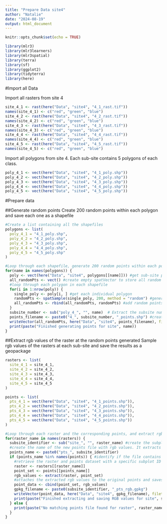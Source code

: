 ```yaml
---
title: "Prepare Data site4"
author: "Natalie"
date: "2024-08-19"
output: html_document
---
```


```r
knitr::opts_chunk$set(echo = TRUE)
```

```r
library(mlr3)
library(mlr3learners)
library(mlr3spatial)
library(terra)
library(sf)
library(ggplot2)
library(tidyterra)
library(here)
```

#Import all Data

Import all rasters from site 4
```r
site_4_1 <- rast(here("Data", "site4", "4_1_rast.tif"))
names(site_4_1) <- c("red", "green", "blue")
site_4_2 <- rast(here("Data", "site4", "4_2_rast.tif"))
names(site_4_2) <- c("red", "green", "blue")
site_4_3 <- rast(here("Data", "site4", "4_3_rast.tif"))
names(site_4_3) <- c("red", "green", "blue")
site_4_4 <- rast(here("Data", "site4", "4_4_rast.tif"))
names(site_4_4) <- c("red", "green", "blue")
site_4_5 <- rast(here("Data", "site4", "4_5_rast.tif"))
names(site_4_5) <- c("red", "green", "blue")
```

Import all polygons from site 4. Each sub-site contains 5 polygons of each class. 
```r
poly_4_1 <- vect(here("Data", "site4", "4_1_poly.shp"))
poly_4_2 <- vect(here("Data", "site4", "4_2_poly.shp"))
poly_4_3 <- vect(here("Data", "site4", "4_3_poly.shp"))
poly_4_4 <- vect(here("Data", "site4", "4_4_poly.shp"))
poly_4_5 <- vect(here("Data", "site4", "4_5_poly.shp"))
```

#Prepare data

##Generate random points
Create 200 random points within each polygon and save each one as a shapefile
```r
#Create a list containing all the shapefiles
polygons <- list(
  poly_4_1 = "4_1_poly.shp",
  poly_4_2 = "4_2_poly.shp",
  poly_4_3 = "4_3_poly.shp",
  poly_4_4 = "4_4_poly.shp",
  poly_4_5 = "4_5_poly.shp"
)
```

```r
#Loop through each shapefile, generate 200 random points within each polygon, and save the points as a shapefile. 
for(name in names(polygons)) {
  poly <- vect(here("Data", "site4", polygons[[name]])) #get sub-site polygons
  all_randomPts <- vect() #create empty spatVector to store all random points
  #loop through each polygon in each shapefile
  for(i in 1:nrow(poly)) {
    single_poly <- poly[i, ] #get each individual polygon
    randomPts <- spatSample(single_poly, 200, method = "random") #generate 200 random points in each polygon
    all_randomPts <- rbind(all_randomPts, randomPts) #add random points to the empty spatVector
  }
  subsite_number <- sub("poly_4_", "", name)  # Extract the subsite number
  points_filename <- paste0("4_", subsite_number, "_points.shp") #create filename for the new points dataset
  writeVector(all_randomPts, here("Data", "site4", points_filename), filetype = "ESRI Shapefile")
  print(paste("Finished generating points for site", name))
}
```
##Extract rgb values of the raster at the random points generated
Sample rgb values of the rasters at each sub-site and save the results as a geopackage
```r
rasters <- list(
  site_4_1 = site_4_1,
  site_4_2 = site_4_2,
  site_4_3 = site_4_3,
  site_4_4 = site_4_4,
  site_4_5 = site_4_5
)
```

```r
points <- list(
  pts_4_1 = vect(here("Data", "site4", "4_1_points.shp")),
  pts_4_2 = vect(here("Data", "site4", "4_2_points.shp")),
  pts_4_3 = vect(here("Data", "site4", "4_3_points.shp")),
  pts_4_4 = vect(here("Data", "site4", "4_4_points.shp")),
  pts_4_5 = vect(here("Data", "site4", "4_5_points.shp"))
)
```

```r
#Loop through each raster and the corresponding points, and extract rgb values
for(raster_name in names(rasters)) {
  subsite_identifier <- sub("site_", "", raster_name) #create the subplot id based on site number _ plot number
  #create the name of the new points file with rgb values. It extracts the subplot id (ex. 1_1) and adds it behind "pts_" (ex. pts_1_1)
  points_name <- paste0("pts_", subsite_identifier) 
  if (points_name %in% names(points)) { #identify if the file contains the corresponding subplot name in the points list
    #retrieve the raster and points dataset with a specific subplot ID and extracts the RGB values at the points, from the raster
    raster <- rasters[[raster_name]] 
    point_set <- points[[points_name]] 
    rgb_values <- extract(raster, point_set) 
    #attaches the extracted rgb values to the original points and saves it as a geopackage file
    point_data <- cbind(point_set, rgb_values) 
    gpkg_filename <- paste0(subsite_identifier, "_pts_rgb.gpkg")
    writeVector(point_data, here("Data", "site4", gpkg_filename), filetype = "GPKG") #exports the geopackage file
    print(paste("Finished extracting and saving RGB values for site", subsite_identifier))
  } else {
    print(paste("No matching points file found for raster", raster_name))
  }
}
```


